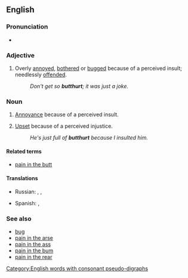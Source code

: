 ==English==

===Pronunciation===
* {{IPA|/ˈbʌtˌhɚt/|lang=en}}

===Adjective===
{{en-adj}}

# {{context|slang|lang=en}} Overly [[annoyed]], [[bothered]] or [[bugged]] because of a perceived insult; needlessly [[offended]].
#: ''Don't get so '''butthurt'''; it was just a joke.''

===Noun===
{{en-noun|-}}

# {{context|slang|lang=en}} [[annoyance|Annoyance]] because of a perceived insult.
# {{context|slang|lang=en}} [[upset|Upset]] because of a perceived injustice.
#: ''He's just full of '''butthurt''' because I insulted him.''

====Related terms====
* [[pain in the butt]]

====Translations====
{{trans-top|(slang) annoyance because of a perceived insult}}
* Russian: {{t|ru|батхёрт|tr=|sc=Cyrl}}, {{t|ru|баттхёрт|tr=|sc=Cyrl}}, {{qualifier|partly}} {{t+|ru|фрустрация|tr=|sc=Cyrl}}
{{trans-mid}}
* Spanish: {{t+|es|encabronado|m}}, {{t|es|enputado|m}}
{{trans-bottom}}

===See also===
* [[bug#Verb|bug]]
* [[pain in the arse]]
* [[pain in the ass]]
* [[pain in the bum]]
* [[pain in the rear]]
[[Category:English words with consonant pseudo-digraphs]]